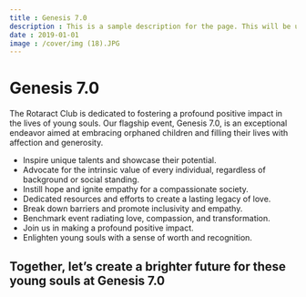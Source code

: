 ```yaml
---
title : Genesis 7.0
description : This is a sample description for the page. This will be used for SEO purposes
date : 2019-01-01
image : /cover/img (18).JPG
---
```


# Genesis 7.0

The Rotaract Club is dedicated to fostering a profound positive impact in the lives of young souls. Our flagship event, Genesis 7.0, is an exceptional endeavor aimed at embracing orphaned children and filling their lives with affection and generosity.

- Inspire unique talents and showcase their potential.
- Advocate for the intrinsic value of every individual, regardless of background or social standing.
- Instill hope and ignite empathy for a compassionate society.
- Dedicated resources and efforts to create a lasting legacy of love.
- Break down barriers and promote inclusivity and empathy.
- Benchmark event radiating love, compassion, and transformation.
- Join us in making a profound positive impact.
- Enlighten young souls with a sense of worth and recognition.

## Together, let’s create a brighter future for these young souls at Genesis 7.0

